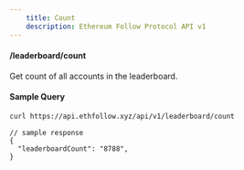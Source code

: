 ```yaml
---
    title: Count
    description: Ethereum Follow Protocol API v1
---
```


#### /leaderboard/count

Get count of all accounts in the leaderboard.

#### Sample Query

```sh copy
curl https://api.ethfollow.xyz/api/v1/leaderboard/count
```

```jsonc
// sample response
{
  "leaderboardCount": "8788",
}
```
